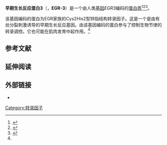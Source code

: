 {{PBB|geneid=1960}}
'''早期生长反应蛋白3'''（{{lang-en|'''E'''arly '''g'''rowth '''r'''esponse protein 3}}，'''EGR-3'''）是一个由人类[[基因|基因]]''EGR3''编码的[[蛋白质|蛋白质]]<ref name="pmid1906159">{{cite journal | author = Patwardhan S, Gashler A, Siegel MG, Chang LC, Joseph LJ, Shows TB, Le Beau MM, Sukhatme VP | title = EGR3, a novel member of the Egr family of genes encoding immediate-early transcription factors | journal = Oncogene | volume = 6 | issue = 6 | pages = 917–28 |date=Aug 1991 | pmid = 1906159 | pmc =  | doi =  }}</ref><ref name="pmid11909874">{{cite journal | author = Yang Y, Dong B, Mittelstadt PR, Xiao H, Ashwell JD | title = HIV Tat binds Egr proteins and enhances Egr-dependent transactivation of the Fas ligand promoter | journal = J Biol Chem | volume = 277 | issue = 22 | pages = 19482–19487 |date=May 2002 | pmid = 11909874 | pmc =  | doi = 10.1074/jbc.M201687200 }}</ref><ref name="entrez">{{cite web| title = Entrez Gene: EGR3 early growth response 3| url = http://www.ncbi.nlm.nih.gov/sites/entrez?Db=gene&Cmd=ShowDetailView&TermToSearch=1960| accessdate = | archive-date = 2019-10-16| archive-url = https://web.archive.org/web/20191016104342/https://www.ncbi.nlm.nih.gov/gene?Db=gene&Cmd=ShowDetailView&TermToSearch=1960| dead-url = no}}</ref>。

该基因编码的蛋白为EGR家族的Cys2His2型锌指结构转录因子。这是一个是由有丝分裂刺激诱导的早期生长反应基因。由该基因编码的蛋白参与了控制生物节律的转录调控。它也可能在肌肉发育中起作用。<ref name="entrez" />
==参考文献==
{{reflist}}

==延伸阅读==
{{refbegin | 2}}
{{PBB_Further_reading 
| citations = 
*{{cite journal  | author=Yamada K |title=Genetic analysis of the calcineurin pathway identifies members of the EGR gene family, specifically EGR3, as potential susceptibility candidates in schizophrenia |journal=Proc. Natl. Acad. Sci. U.S.A. |volume=104 |issue= 8 |pages= 2815–2820 |year= 2007 |pmid= 17360599 |doi= 10.1073/pnas.0610765104  | pmc=1815264  | author-separator=,  | author2=Gerber DJ  | author3=Iwayama Y  | display-authors=3  | last4=Ohnishi  | first4=T.  | last5=Ohba  | first5=H.  | last6=Toyota  | first6=T.  | last7=Aruga  | first7=J.  | last8=Minabe  | first8=Y.  | last9=Tonegawa  | first9=S. }}
*{{cite journal  | author=Gerhard DS |title=The status, quality, and expansion of the NIH full-length cDNA project: the Mammalian Gene Collection (MGC) |journal=Genome Res. |volume=14 |issue= 10B |pages= 2121–2127 |year= 2004 |pmid= 15489334 |doi= 10.1101/gr.2596504  | pmc=528928  | author-separator=,  | author2=Wagner L  | author3=Feingold EA  | display-authors=3  | last4=Shenmen  | first4=CM  | last5=Grouse  | first5=LH  | last6=Schuler  | first6=G  | last7=Klein  | first7=SL  | last8=Old  | first8=S  | last9=Rasooly  | first9=R }}
*{{cite journal  | author=Yoo YG, Lee MO |title=Hepatitis B virus X protein induces expression of Fas ligand gene through enhancing transcriptional activity of early growth response factor |journal=J. Biol. Chem. |volume=279 |issue= 35 |pages= 36242–36249 |year= 2004 |pmid= 15173177 |doi= 10.1074/jbc.M401290200 }}
*{{cite journal  | author=Inoue A |title=Transcription factor EGR3 is involved in the estrogen-signaling pathway in breast cancer cells |journal=J. Mol. Endocrinol. |volume=32 |issue= 3 |pages= 649–661 |year= 2005 |pmid= 15171706 |doi=10.1677/jme.0.0320649  | author-separator=,  | author2=Omoto Y  | author3=Yamaguchi Y  | display-authors=3  | last4=Kiyama  | first4=R  | last5=Hayashi  | first5=SI  }}
*{{cite journal  | author=Liu D |title=Vascular endothelial growth factor-regulated gene expression in endothelial cells: KDR-mediated induction of Egr3 and the related nuclear receptors Nur77, Nurr1, and Nor1 |journal=Arterioscler. Thromb. Vasc. Biol. |volume=23 |issue= 11 |pages= 2002–2007 |year= 2004 |pmid= 14525795 |doi= 10.1161/01.ATV.0000098644.03153.6F  | author-separator=,  | author2=Jia H  | author3=Holmes DI  | display-authors=3  | last4=Stannard  | first4=A  | last5=Zachary  | first5=I }}
*{{cite journal  | author=Strausberg RL |title=Generation and initial analysis of more than 15,000 full-length human and mouse cDNA sequences |journal=Proc. Natl. Acad. Sci. U.S.A. |volume=99 |issue= 26 |pages= 16899–16903 |year= 2003 |pmid= 12477932 |doi= 10.1073/pnas.242603899  | pmc=139241  | author-separator=,  | author2=Feingold EA  | author3=Grouse LH  | display-authors=3  | last4=Derge  | first4=JG  | last5=Klausner  | first5=RD  | last6=Collins  | first6=FS  | last7=Wagner  | first7=L  | last8=Shenmen  | first8=CM  | last9=Schuler  | first9=GD }}
*{{cite journal  | author=Tourtellotte WG, Milbrandt J |title=Sensory ataxia and muscle spindle agenesis in mice lacking the transcription factor Egr3 |journal=Nat. Genet. |volume=20 |issue= 1 |pages= 87–91 |year= 1998 |pmid= 9731539 |doi= 10.1038/1757 }}
*{{cite journal  | author=Morris ME |title=A screen for genes induced in the suprachiasmatic nucleus by light |journal=Science |volume=279 |issue= 5356 |pages= 1544–1547 |year= 1998 |pmid= 9488654 |doi=10.1126/science.279.5356.1544  | author-separator=,  | author2=Viswanathan N  | author3=Kuhlman S  | display-authors=3  | last4=Davis  | first4=FC  | last5=Weitz  | first5=CJ  }}
*{{cite journal  | author=Hillier LD |title=Generation and analysis of 280,000 human expressed sequence tags |journal=Genome Res. |volume=6 |issue= 9 |pages= 807–828 |year= 1997 |pmid= 8889549 |doi=10.1101/gr.6.9.807  | author-separator=,  | author2=Lennon G  | author3=Becker M  | display-authors=3  | last4=Bonaldo  | first4=M F  | last5=Chiapelli  | first5=B  | last6=Chissoe  | first6=S  | last7=Dietrich  | first7=N  | last8=Dubuque  | first8=T  | last9=Favello  | first9=A  }}
*{{cite journal  | author=Mages HW |title=Expression of PILOT, a putative transcription factor, requires two signals and is cyclosporin A sensitive in T cells |journal=Int. Immunol. |volume=5 |issue= 1 |pages= 63–70 |year= 1993 |pmid= 8443122 |doi=10.1093/intimm/5.1.63  | author-separator=,  | author2=Stamminger T  | author3=Rilke O  | display-authors=3  | last4=Bravo  | first4=Rodrigo  | last5=Kroczek  | first5=Richard A.  }}
}}
{{refend}}

== 外部链接 ==
* {{MeshName|EGR3+protein,+human}}

{{NLM content}}
{{Transcription factors|g2}}
[[Category:转录因子|Category:转录因子]]

<!-- The PBB_Controls template provides controls for Protein Box Bot, please see Template:PBB_Controls for details. -->
{{PBB_Controls
| update_page = yes 
| require_manual_inspection = no 
| update_protein_box = yes
| update_summary = yes
| update_citations = yes
}}